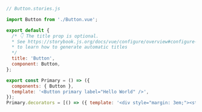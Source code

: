 ```js
// Button.stories.js

import Button from './Button.vue';

export default {
  /* 👇 The title prop is optional.
  * See https://storybook.js.org/docs/vue/configure/overview#configure-story-loading
  * to learn how to generate automatic titles
  */
  title: 'Button',
  component: Button,
};

export const Primary = () => ({
  components: { Button },
  template: '<Button primary label="Hello World" />',
});
Primary.decorators = [() => ({ template: '<div style="margin: 3em;"><story /></div>' })];
```